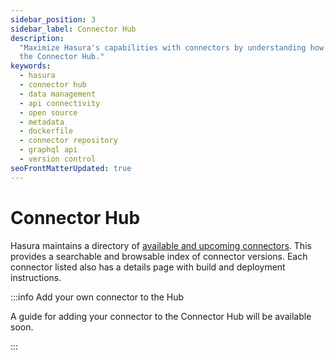 ```yaml
---
sidebar_position: 3
sidebar_label: Connector Hub
description:
  "Maximize Hasura's capabilities with connectors by understanding how to author, publish, setup, and maintain them on
  the Connector Hub."
keywords:
  - hasura
  - connector hub
  - data management
  - api connectivity
  - open source
  - metadata
  - dockerfile
  - connector repository
  - graphql api
  - version control
seoFrontMatterUpdated: true
---
```



# Connector Hub

Hasura maintains a directory of [available and upcoming connectors](https://hasura.io/connectors/). This provides a
searchable and browsable index of connector versions. Each connector listed also has a details page with build and
deployment instructions.

:::info Add your own connector to the Hub

A guide for adding your connector to the Connector Hub will be available soon.

:::
